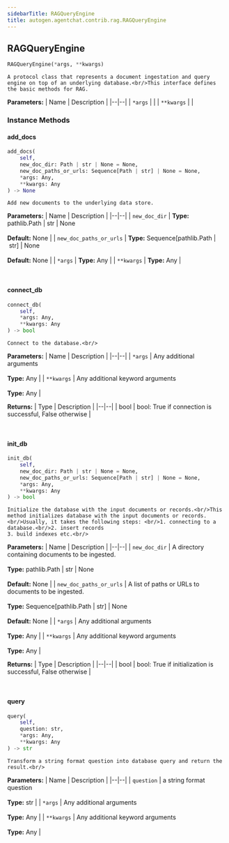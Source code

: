 ```yaml
---
sidebarTitle: RAGQueryEngine
title: autogen.agentchat.contrib.rag.RAGQueryEngine
---
```

<h2 id="autogen.agentchat.contrib.rag.RAGQueryEngine" class="doc doc-heading">
    <code class="doc-symbol doc-symbol-heading doc-symbol-class"></code>
    <span class="doc doc-object-name doc-class-name">RAGQueryEngine</span>
</h2>

```python
RAGQueryEngine(*args, **kwargs)
```

    A protocol class that represents a document ingestation and query engine on top of an underlying database.<br/>This interface defines the basic methods for RAG.

<b>Parameters:</b>
| Name | Description |
|--|--|
| `*args` |  |
| `**kwargs` |  |

### Instance Methods

<code class="doc-symbol doc-symbol-heading doc-symbol-method"></code>
#### add_docs

```python
add_docs(
    self,
    new_doc_dir: Path | str | None = None,
    new_doc_paths_or_urls: Sequence[Path | str] | None = None,
    *args: Any,
    **kwargs: Any
) -> None
```

    Add new documents to the underlying data store.

<b>Parameters:</b>
| Name | Description |
|--|--|
| `new_doc_dir` | **Type:** pathlib.Path \| str \| None<br/><br/>**Default:** None |
| `new_doc_paths_or_urls` | **Type:** Sequence[pathlib.Path \| str] \| None<br/><br/>**Default:** None |
| `*args` | **Type:** Any |
| `**kwargs` | **Type:** Any |

<br />

<code class="doc-symbol doc-symbol-heading doc-symbol-method"></code>
#### connect_db

```python
connect_db(
    self,
    *args: Any,
    **kwargs: Any
) -> bool
```

    Connect to the database.<br/>

<b>Parameters:</b>
| Name | Description |
|--|--|
| `*args` | Any additional arguments<br/><br/>**Type:** Any |
| `**kwargs` | Any additional keyword arguments<br/><br/>**Type:** Any |

<b>Returns:</b>
| Type | Description |
|--|--|
| bool | bool: True if connection is successful, False otherwise |

<br />

<code class="doc-symbol doc-symbol-heading doc-symbol-method"></code>
#### init_db

```python
init_db(
    self,
    new_doc_dir: Path | str | None = None,
    new_doc_paths_or_urls: Sequence[Path | str] | None = None,
    *args: Any,
    **kwargs: Any
) -> bool
```

    Initialize the database with the input documents or records.<br/>This method initializes database with the input documents or records.<br/>Usually, it takes the following steps: <br/>1. connecting to a database.<br/>2. insert records
    3. build indexes etc.<br/>

<b>Parameters:</b>
| Name | Description |
|--|--|
| `new_doc_dir` | A directory containing documents to be ingested.<br/><br/>**Type:** pathlib.Path \| str \| None<br/><br/>**Default:** None |
| `new_doc_paths_or_urls` | A list of paths or URLs to documents to be ingested.<br/><br/>**Type:** Sequence[pathlib.Path \| str] \| None<br/><br/>**Default:** None |
| `*args` | Any additional arguments<br/><br/>**Type:** Any |
| `**kwargs` | Any additional keyword arguments<br/><br/>**Type:** Any |

<b>Returns:</b>
| Type | Description |
|--|--|
| bool | bool: True if initialization is successful, False otherwise |

<br />

<code class="doc-symbol doc-symbol-heading doc-symbol-method"></code>
#### query

```python
query(
    self,
    question: str,
    *args: Any,
    **kwargs: Any
) -> str
```

    Transform a string format question into database query and return the result.<br/>

<b>Parameters:</b>
| Name | Description |
|--|--|
| `question` | a string format question<br/><br/>**Type:** str |
| `*args` | Any additional arguments<br/><br/>**Type:** Any |
| `**kwargs` | Any additional keyword arguments<br/><br/>**Type:** Any |

<br />